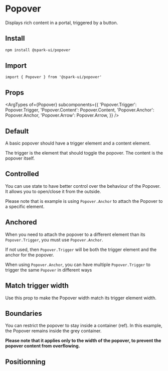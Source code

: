 


<Meta of={stories} />

# Popover

Displays rich content in a portal, triggered by a button.

## Install

```sh
npm install @spark-ui/popover
```

## Import

```tsx
import { Popover } from '@spark-ui/popover'
```

## Props

<ArgTypes
  of={Popover}
  subcomponents={{
    'Popover.Trigger': Popover.Trigger,
    'Popover.Content': Popover.Content,
    'Popover.Anchor': Popover.Anchor,
    'Popover.Arrow': Popover.Arrow,
  }}
/>

## Default

A basic popover should have a trigger element and a content element.

The trigger is the element that should toggle the popover.
The content is the popover itself.

<Canvas of={stories.Default} />

## Controlled

You can use state to have better control over the behaviour of the Popover.
It allows you to open/close it from the outside.

Please note that is example is using `Popover.Anchor` to attach the Popover to a specific element.

<Canvas of={stories.Controlled} />

## Anchored

When you need to attach the popover to a different element than its `Popover.Trigger`, you must use `Popover.Anchor`.

If not used, then `Popover.Trigger` will be both the trigger element and the anchor for the popover.

When using `Popover.Anchor`, you can have multiple `Popover.Trigger` to trigger the same `Popover` in different ways

<Canvas of={stories.Anchored} />

## Match trigger width

Use this prop to make the Popover width match its trigger element width.

<Canvas of={stories.MatchTriggerWidth} />

## Boundaries

You can restrict the popover to stay inside a container (ref).
In this example, the Popover remains inside the grey container.

**Please note that it applies only to the width of the popover, to prevent the popover content from overflowing.**

<Canvas of={stories.Boundaries} />

## Positionning

<Canvas of={stories.Positionning} />
